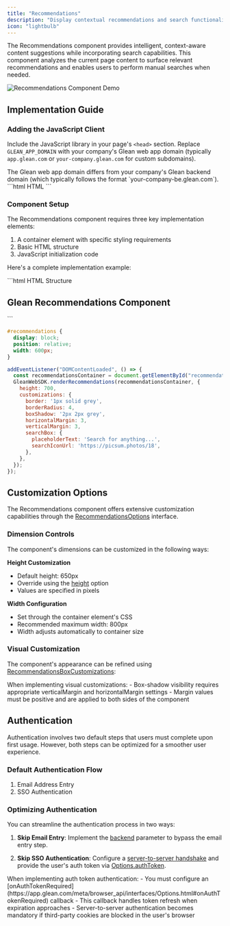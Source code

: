 ```yaml
---
title: "Recommendations"
description: "Display contextual recommendations and search functionality based on the current page content"
icon: "lightbulb"
---
```


The Recommendations component provides intelligent, context-aware content suggestions while incorporating search capabilities. This component analyzes the current page content to surface relevant recommendations and enables users to perform manual searches when needed.

<Frame>
  <img src="../images/recommendations_widget/demo.gif" alt="Recommendations Component Demo" />
</Frame>

## Implementation Guide

### Adding the JavaScript Client

Include the JavaScript library in your page's `<head>` section. Replace `GLEAN_APP_DOMAIN` with your company's Glean web app domain (typically `app.glean.com` or `your-company.glean.com` for custom subdomains).

<Info>
  The Glean web app domain differs from your company's Glean backend domain (which typically follows the format `your-company-be.glean.com`).
</Info>

<CodeGroup>
```html HTML
<script defer src="https://{GLEAN_APP_DOMAIN}/embedded-search-latest.min.js"></script>
```
</CodeGroup>

### Component Setup

The Recommendations component requires three key implementation elements:

1. A container element with specific styling requirements
2. Basic HTML structure
3. JavaScript initialization code

Here's a complete implementation example:

<CodeGroup>
```html HTML Structure
<h2>Glean Recommendations Component</h2>
<div id="recommendations"></div>
```

```css Component Styling
#recommendations {
  display: block;
  position: relative;
  width: 600px;
}
```

```javascript Implementation
addEventListener("DOMContentLoaded", () => {
  const recommendationsContainer = document.getElementById("recommendations");
  GleanWebSDK.renderRecommendations(recommendationsContainer, {
    height: 700,
    customizations: {
      border: '1px solid grey',
      borderRadius: 4,
      boxShadow: '2px 2px grey',
      horizontalMargin: 3,
      verticalMargin: 3,
      searchBox: {
        placeholderText: 'Search for anything...',
        searchIconUrl: 'https://picsum.photos/18',
      },
    },
  });
});
```
</CodeGroup>

## Customization Options

The Recommendations component offers extensive customization capabilities through the [RecommendationsOptions](https://app.glean.com/meta/browser_api/interfaces/RecommendationsOptions.html) interface.

### Dimension Controls

The component's dimensions can be customized in the following ways:

**Height Customization**
- Default height: 650px
- Override using the [height](https://app.glean.com/meta/browser_api/interfaces/RecommendationsOptions.html#height) option
- Values are specified in pixels

**Width Configuration**
- Set through the container element's CSS
- Recommended maximum width: 800px
- Width adjusts automatically to container size

### Visual Customization

The component's appearance can be refined using [RecommendationsBoxCustomizations](https://app.glean.com/meta/browser_api/interfaces/RecommendationsBoxCustomizations.html):

<Note>
When implementing visual customizations:
- Box-shadow visibility requires appropriate verticalMargin and horizontalMargin settings
- Margin values must be positive and are applied to both sides of the component
</Note>

## Authentication

<Note>
  Authentication involves two default steps that users must complete upon first usage. However, both steps can be optimized for a smoother user experience.
</Note>

### Default Authentication Flow
1. Email Address Entry
2. SSO Authentication

### Optimizing Authentication

You can streamline the authentication process in two ways:

1. **Skip Email Entry**: Implement the [backend](https://app.glean.com/meta/browser_api/interfaces/SearchOptions.html#backend) parameter to bypass the email entry step.

2. **Skip SSO Authentication**: Configure a [server-to-server handshake](https://docs.google.com/document/d/12q1oQWwhkLQyIHXKE7OF6XtvJZ5av50Wd_NKUbRh5u4/edit) and provide the user's auth token via [Options.authToken](https://app.glean.com/meta/browser_api/interfaces/Options.html#authToken).

<Warning>
  When implementing auth token authentication:
  - You must configure an [onAuthTokenRequired](https://app.glean.com/meta/browser_api/interfaces/Options.html#onAuthTokenRequired) callback
  - This callback handles token refresh when expiration approaches
  - Server-to-server authentication becomes mandatory if third-party cookies are blocked in the user's browser
</Warning>